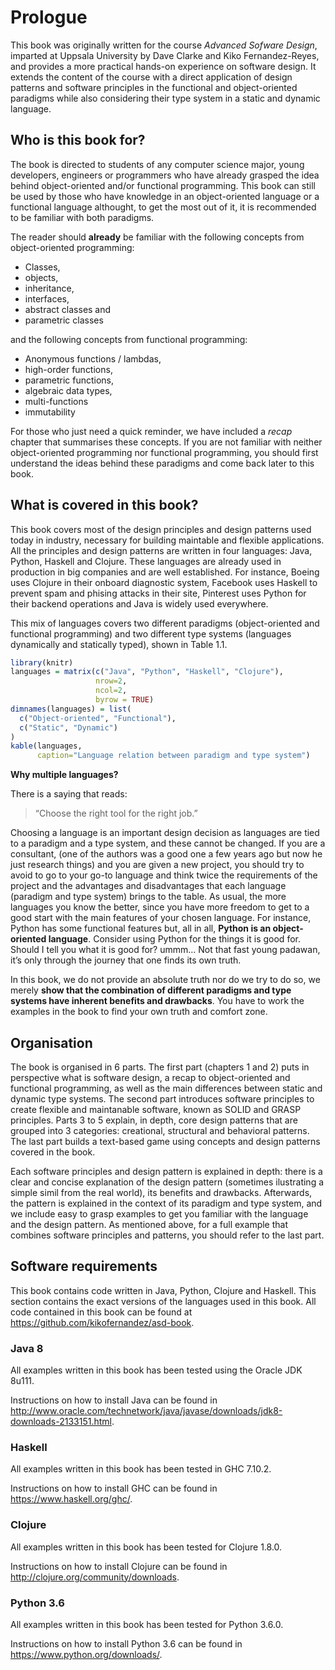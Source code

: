 # Prologue

This book was originally written for the course *Advanced Sofware Design*, imparted
at Uppsala University by Dave Clarke and Kiko Fernandez-Reyes, and provides a more practical
hands-on experience on software design. It extends the content of the course with
a direct application of design patterns and software principles in
the functional and object-oriented paradigms while also considering their
type system in a static and dynamic language.

<!-- In general, the idea of this book is to point out the differences in design -->
<!-- patterns and well-known software principles applied to different paradigms. -->

## Who is this book for?

The book is directed to students of any computer science major,
young developers, engineers or programmers who have already grasped the idea
behind object-oriented and/or functional programming. This book can still be used by
those who have knowledge in an object-oriented language or a functional language
althought, to get the most out of it, it is recommended to be familiar with
both paradigms.

The reader should **already** be familiar with the following concepts
from object-oriented programming:

- Classes,
- objects,
- inheritance,
- interfaces,
- abstract classes and
- parametric classes

and the following concepts from functional programming:

- Anonymous functions / lambdas,
- high-order functions,
- parametric functions,
- algebraic data types,
- multi-functions
- immutability

For those who just need a quick reminder, we have included a
*recap* chapter  that summarises these concepts. If you are not familiar with
neither object-oriented programming nor functional programming, you should
first understand the ideas behind these paradigms and come back later to this book.


## What is covered in this book?

This book covers most of the design principles and design patterns used today in industry,
necessary for building maintable and flexible applications.
All the principles and design patterns are written in
four languages: Java, Python, Haskell and Clojure.
<!-- -->
These languages are already used in production in big companies and are
well established. For instance, Boeing uses Clojure in their onboard
diagnostic system, Facebook uses Haskell to prevent spam and phising attacks
in their site, Pinterest uses Python for their backend operations and
Java is widely used everywhere.

This mix of languages covers two different paradigms (object-oriented and functional
programming) and two different type systems (languages dynamically and
statically typed), shown in Table 1.1.

<!-- I like the image more, but I have to keep track of the table number -->
<!-- ![](../img/Table-Languages.png) -->

<!-- TODO: Does not look good on epub -->
```r
library(knitr)
languages = matrix(c("Java", "Python", "Haskell", "Clojure"),
                   nrow=2,
                   ncol=2,
                   byrow = TRUE)
dimnames(languages) = list(
  c("Object-oriented", "Functional"),
  c("Static", "Dynamic")
)
kable(languages,
      caption="Language relation between paradigm and type system")
```

**Why multiple languages?**

There is a saying that reads:

> "Choose the right tool for the right job."

Choosing a language is an important design decision as languages are tied
to a paradigm and a type system, and these cannot be changed. If you are a consultant,
(one of the authors was a good one a few years ago but now he just research things)
and you are given a new project, you should
try to avoid to go to your go-to language and think twice the requirements of the
project and the advantages and disadvantages that each language (paradigm and type system)
brings to the table. As usual, the more languages you know the better, since you
have more freedom to get to a good start with the main features of your chosen language.
<!--   -->
For instance, Python has some functional features but, all in all,
**Python is an object-oriented language**. Consider using Python for the things
it is good for. Should I tell you what it is good for? ummm... Not that fast young padawan, it's
only through the journey that one finds its own truth.

In this book, we do not provide an absolute truth nor do we try to do so, we merely
**show that the combination of different paradigms and type systems have inherent
benefits and drawbacks**. You have to work the examples in the book to find your
own truth and comfort zone.

## Organisation

The book is organised in 6 parts. The first part (chapters 1 and 2)
puts in perspective what is software design, a recap to object-oriented
and functional programming, as well as the main differences between static and
dynamic type systems. The second part introduces software principles to create
flexible and maintanable software, known as SOLID and GRASP principles. Parts 3 to 5
explain, in depth, core design patterns that are grouped into 3 categories:
creational, structural and behavioral patterns.
The last part builds a text-based game using concepts and design patterns covered in the book.


Each software principles and design pattern is explained in depth:
there is a clear and concise explanation of the design pattern (sometimes ilustrating
a simple simil from the real world), its benefits and drawbacks.
Afterwards, the pattern is explained in the context of its paradigm and type system,
and we include easy to grasp examples to get you familiar with the language and
the design pattern. As mentioned above, for a full example that combines software principles
and patterns, you should refer to the last part.


## Software requirements

This book contains code written in Java, Python, Clojure and Haskell.
This section contains the exact versions of the languages used in this book.
All code contained in this book can be found at
[https://github.com/kikofernandez/asd-book](https://github.com/kikofernandez/asd-book).

### Java 8

All examples written in this book has been tested using the Oracle JDK 8u111.

Instructions on how to install Java can be found in
[http://www.oracle.com/technetwork/java/javase/downloads/jdk8-downloads-2133151.html](http://www.oracle.com/technetwork/java/javase/downloads/jdk8-downloads-2133151.html).

### Haskell

All examples written in this book has been tested in GHC 7.10.2.

Instructions on how to install GHC can be found in [https://www.haskell.org/ghc/](https://www.haskell.org/ghc/).

### Clojure

All examples written in this book has been tested for Clojure 1.8.0.

Instructions on how to install Clojure can be found in [http://clojure.org/community/downloads](http://clojure.org/community/downloads).

### Python 3.6

All examples written in this book has been tested for Python 3.6.0.

Instructions on how to install Python 3.6 can be found
in [https://www.python.org/downloads/](https://www.python.org/downloads/).
